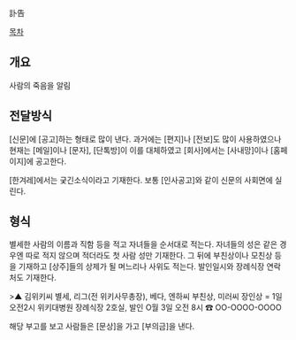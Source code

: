 訃告

[[목차]]
== 개요 ==
사람의 죽음을 알림

== 전달방식 ==
[신문]에 [공고]하는 형태로 많이 낸다. 과거에는 [편지]나 [전보]도 많이 사용하였으나 현재는 [메일]이나 [문자], [단톡방]이 이를 대체하였고 [회사]에서는 [사내망]이나 [홈페이지]에 공고한다.

[한겨레]에서는 궂긴소식이라고 기재한다. 보통 [인사공고]와 같이 신문의 사회면에 실린다.

== 형식 ==
별세한 사람의 이름과 직함 등을 적고 자녀들을 순서대로 적는다. 자녀들의 성은 같은 경우엔 따로 적지 않으며 적더라도 첫 사람 성만 기재한다. 그 뒤에 부친상이나 모친상 등을 기재하고 [상주]들의 상제가 될 며느리나 사위도 적는다. 발인일시와 장례식장 연락처도 기재한다.

>▲ 김위키씨 별세, 리그(전 위키사무총장), 베다, 엔하씨 부친상, 미러씨 장인상 = 1일 오전2시 위키대병원 장례식장 2호실, 발인 O월 3일 오전 8시 ☎ OO-OOOO-OOOO

해당 부고를 보고 사람들은 [문상]을 가고 [부의금]을 낸다.

